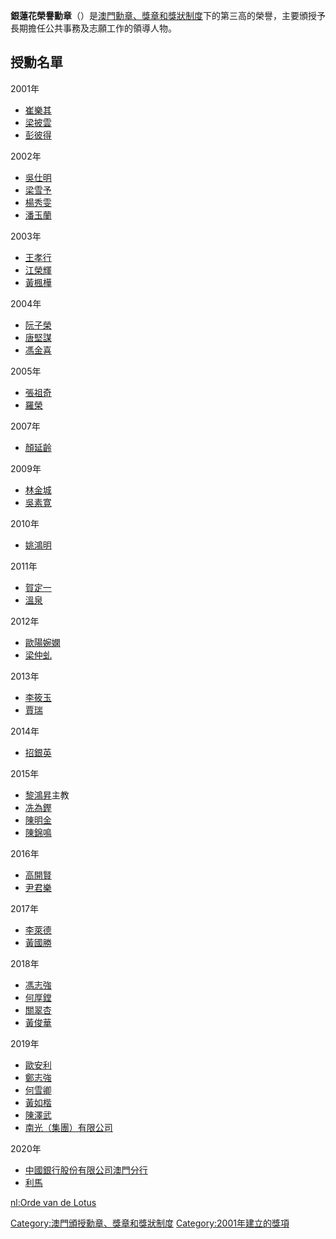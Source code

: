 '''銀蓮花榮譽勳章'''（{{lang-pt|'''Medalhas de honra de Lótus de Prata'''}}）是[[澳門勳章、獎章和獎狀制度|澳門勳章、獎章和獎狀制度]]下的第三高的榮譽，主要頒授予長期擔任公共事務及志願工作的領導人物。

== 授勳名單 ==
{{dynamic list}}
;2001年
*[[崔樂其|崔樂其]]
*[[梁披雲|梁披雲]]
*[[彭彼得|彭彼得]]

;2002年
*[[吳仕明|吳仕明]]
*[[梁雪予|梁雪予]]
*[[楊秀雯|楊秀雯]]
*[[潘玉蘭|潘玉蘭]]

;2003年
*[[王孝行|王孝行]]
*[[江榮輝|江榮輝]]
*[[黃楓樺|黃楓樺]]

;2004年
*[[阮子榮|阮子榮]]
*[[唐堅謀|唐堅謀]]
*[[馮金喜|馮金喜]]

;2005年
*[[張祖奇|張祖奇]]
*[[羅榮|羅榮]] 

;2007年
*[[顏延齡|顏延齡]]

;2009年
*[[林金城|林金城]]
*[[吳素寛|吳素寛]]

;2010年
*[[姚鴻明|姚鴻明]]

;2011年
*[[賀定一|賀定一]]
*[[溫泉_(船匠)|溫泉]]

;2012年
*[[歐陽婉嫻|歐陽婉嫻]]
*[[梁仲虬|梁仲虬]]

;2013年
*[[李筱玉|李筱玉]]
*[[賈瑞_(武術運動員)|賈瑞]]

;2014年
*[[招銀英|招銀英]]

;2015年
*[[黎鴻昇|黎鴻昇]]主教
*[[冼為鏗|冼為鏗]]
*[[陳明金|陳明金]]
*[[陳錦鳴|陳錦鳴]]

;2016年
*[[高開賢|高開賢]]
*[[尹君樂|尹君樂]]

;2017年
*[[李萊德|李萊德]]
*[[黃國勝|黃國勝]]

;2018年
*[[馮志強_(澳門)|馮志強]]
*[[何厚鏜|何厚鏜]]
*[[關翠杏|關翠杏]]
*[[黃俊華|黃俊華]]

;2019年
*[[歐安利|歐安利]]
*[[鄭志強_(澳門)|鄭志強]]
*[[何雪卿|何雪卿]]
*[[黃如楷|黃如楷]]
*[[陳澤武|陳澤武]]
*[[南光集团|南光（集團）有限公司]]

;2020年
*[[中国银行澳门分行|中國銀行股份有限公司澳門分行]]
*[[利馬_(法官)|利馬]]

{{澳門勳章、獎章和獎狀制度}}

[[Category:澳門頒授勳章、獎章和獎狀制度|Category:澳門頒授勳章、獎章和獎狀制度]]
[[Category:2001年建立的獎項|Category:2001年建立的獎項]]

[[nl:Orde_van_de_Lotus|nl:Orde van de Lotus]]